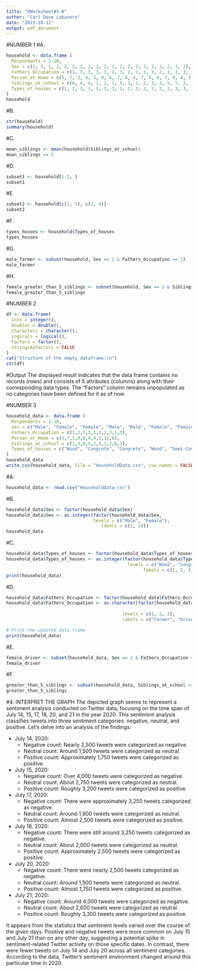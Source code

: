 ```yaml
---
title: "RWorksheet#3-B"
author: "Carl Dave Labanero"
date: "2023-10-11"
output: pdf_document
---
```


#NUMBER 1
#A.
``` r
household <- data.frame (
  Respondents = 1:20, 
  Sex = c(2, 2, 1, 2, 2, 2, 2, 2, 2, 2, 1, 2, 2, 2, 2, 2, 2, 2, 1, 2), 
  Fathers_Occupation = c(1, 3, 3, 3, 1, 2, 3, 1, 1, 1, 3, 2, 1, 3, 3, 1, 3, 1, 2, 1), 
  Person_at_Home = c(5, 7, 3, 8, 5, 9, 6, 7, 8, 4, 7, 5, 4, 7, 8, 8, 3, 11, 7, 6),
  Siblings_at_school = c(6, 4, 4, 1, 2, 1, 5, 3, 1, 2, 3, 2, 5, 5, 2, 1, 2, 5, 3, 2),
  Types_of_houses = c(1, 2, 3, 1, 1, 3, 3, 1, 2, 3, 2, 3, 2, 2, 3, 3, 3, 3, 3, 2)
)
household
```
#B.
``` r
str(household)
summary(household)
```

#C.
``` r
mean_siblings <- mean(household$Siblings_at_school)
mean_siblings == 5
```

#D.
``` r
subset1 <- household[1:2, ]
subset1
```

#E.
``` r
subset2 <- household[c(3, 5), c(2, 4)]
subset2
```
#F.
``` r
types_houses <- household$Types_of_houses
types_houses
```
#G.
``` r
male_farmer <- subset(household, Sex == 1 & Fathers_Occupation == 1)
male_farmer
```

#H.
``` r
female_greater_than_5_siblings <- subset(household, Sex == 2 & Siblings_at_school >= 5)
female_greater_than_5_siblings
```

#NUMBER 2
``` r
df <- data.frame(
  Ints = integer(),
  Doubles = double(),
  Characters = character(),
  Logicals = logical(),
  Factors = factor(),
  stringsAsFactors = FALSE
)
cat("Structure of the empty dataframe:\n")
str(df)
```
#Output
The displayed result indicates that the data frame contains no records (rows) and consists of 5 attributes (columns) along with their corresponding data types. The "Factors" column remains unpopulated as no categories have been defined for it as of now.

#NUMBER 3
``` r
household_data <- data.frame (
  Respondents = 1:10, 
  Sex = c("Male", "Female", "Female", "Male", "Male", "Female", "Female", "Male", "Female", "Male"), 
  Fathers_Occupation = c(1,2,3,3,1,2,2,3,1,3), 
  Person_at_Home = c(5,7,3,8,6,4,4,2,11,6),
  Siblings_at_school = c(2,3,0,5,2,3,1,2,6,2),
  Types_of_houses = c("Wood", "Congrete", "Congrete", "Wood", "Semi-Congrete", "Semi-Congrete", "Wood", "Semi-Congrete", "Semi-Congrete", "Congrete")
)
household_data
write.csv(household_data, file = "HouseholdData.csv", row.names = FALSE)
```
#A.
``` r
household_data <- read.csv("HouseholdData.csv")
```
#B.
``` r
household_data$Sex <- factor(household_data$Sex)
household_data$Sex <- as.integer(factor(household_data$Sex, 
                                 levels = c("Male", "Female"),
                                    labels = c(1, 2)))
household_data
```
#C.
``` r
household_data$Types_of_houses <- factor(household_data$Types_of_houses)
household_data$Types_of_houses <- as.integer(factor(household_data$Types_of_houses,
                                              levels = c("Wood", "Congrete", "Semi-Congrete"),
                                                    labels = c(1, 2, 3)))
print(household_data)
```

#D.
``` r
household_data$Fathers_Occupation <- factor(household_data$Fathers_Occupation)
household_data$Fathers_Occupation <- as.character(factor(household_data$Fathers_Occupation,
                                            
                                            levels = c(1, 2, 3),
                                            labels = c("Farmer", "Driver", "Others")))

# Print the updated data frame
print(household_data)


```

#E.
``` r
female_driver <- subset(household_data, Sex == 2 & Fathers_Occupation == "Driver")
female_driver
```

#F.
``` r
greater_than_5_siblings <- subset(household_data, Siblings_at_school >= 5)
greater_than_5_siblings
```
#4. INTERPRET THE GRAPH
The depicted graph seems to represent a sentiment analysis conducted on Twitter data, focusing on the time span of July 14, 15, 17, 18, 20, and 21 in the year 2020. This sentiment analysis classifies tweets into three sentiment categories: negative, neutral, and positive. 
Let's delve into an analysis of the findings:

- July 14, 2020:
  - Negative count: Nearly 2,500 tweets were categorized as negative.
  - Neutral count: Around 1,500 tweets were categorized as neutral.
  - Positive count: Approximately 1,750 tweets were categorized as positive.

- July 15, 2020:
  - Negative count: Over 4,000 tweets were categorized as negative.
  - Neutral count: About 2,750 tweets were categorized as neutral.
  - Positive count: Roughly 3,200 tweets were categorized as positive.

- July 17, 2020:
  - Negative count: There were approximately 3,250 tweets categorized as negative.
  - Neutral count: Around 1,800 tweets were categorized as neutral.
  - Positive count: Almost 2,500 tweets were categorized as positive.

- July 18, 2020:
  - Negative count: There were still around 3,250 tweets categorized as negative.
  - Neutral count: About 2,000 tweets were categorized as neutral.
  - Positive count: Approximately 2,500 tweets were categorized as positive.

- July 20, 2020:
  - Negative count: There were nearly 2,500 tweets categorized as negative.
  - Neutral count: Around 1,500 tweets were categorized as neutral.
  - Positive count: Almost 1,750 tweets were categorized as positive.

- July 21, 2020:
  - Negative count: Around 4,000 tweets were categorized as negative.
  - Neutral count: About 2,600 tweets were categorized as neutral.
  - Positive count: Roughly 3,300 tweets were categorized as positive.

It appears from the statistics that sentiment levels varied over the course of the given days. Positive and negative tweets were more common on July 15 and July 21 than on any other day, suggesting a potential spike in sentiment-related Twitter activity on those specific dates. In contrast, there were fewer tweets on July 14 and July 20 across all sentiment categories. According to the data, Twitter's sentiment environment changed around this particular time in 2020.